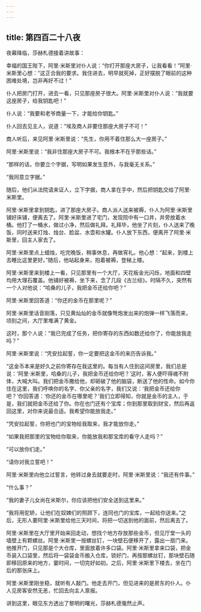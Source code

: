 ```yaml
---
---
---
```

title: 第四百二十八夜
---






夜幕降临，莎赫札德接着讲故事：





幸福的国王陛下，阿里·米斯里对仆人说：“你打开那座大房子，让我看看！”阿里·米斯里心想：“这正合我的要求。我住进去，明早就死掉，正好摆脱了眼前的这种困难处境，岂非再好不过！”

仆人把房门打开，进去一看，只见那座房子很大。阿里·米斯里对仆人说：“我就要这座房子，给我钥匙吧！”

仆人说：“我要和老爷商量一下，才能给你钥匙。”

仆人回去见主人，说道：“埃及商人非要住那座大房子不可！”

商人听后，来见阿里·米斯里说：“先生，你用不着住那么大一座房子。”

阿里·米斯里说：“我非住那座大房子不可。我根本不在乎那些话。”

“那样的话，你要立个字据，写明如果发生意外，与我毫无关系。”

“我同意立字据。”

随后，他们从法院请来证人，立下字据，商人拿在手中，然后把钥匙交给了阿里·米斯里。

阿里·米斯里拿到钥匙，进了那座大房子。商人派人送来被褥，仆人为阿里·米斯里铺好床铺，便离去了。阿里·米斯里进了宅门，发现院中有一口井，井旁放着水桶。他打了一桶水，做过小净，然后做礼拜。礼拜毕，他坐了片刻，仆人送来了晚饭，同时送来灯烛、烛台、脸盆、水壶和水罐。仆人放下东西，便离开了阿里·米斯里，回主人家去了。

阿里·米斯里点上蜡烛，吃完晚饭，稍事休息，再做宵礼。他心想：“起来，到楼上去睡比这里更好。”随后，他站起身来，抱着被褥，登梯上楼。

阿里·米斯里来到楼上一看，只见那里有一个大厅，天花板金光闪烁，地面和四壁均用大理石覆盖。他铺好被褥，坐下来，念了几段《古兰经》。时隔不久，突然有一个人对他说：“哈桑的儿子，我把金币还给你吧？”

阿里·米斯里回答道：“你还的金币在那里呢？”

阿里·米斯里话音刚落，只见黄灿灿的金币就像弩炮发出来的炮弹一样飞落而来，顷刻之间，大厅里堆满了黄金。

这时，那个人说：“我已完成了任务，把你寄存的东西如数还给你了，你能放我走吗？”

阿里·米斯里说：“凭安拉起誓，你一定要把这金币的来历告诉我。”

“这金币本来是好久之前你寄存在我这里的。每当有人住到这间房里，我们总是说：‘阿里·米斯里，哈桑的儿子，我把金币还给你吧？’这时，客人便吓得魂不附体，大喊大叫。我们把金币撒给他，却砸破了他的脑袋，断送了他的性命。如今你住在这里，我们呼唤你的名字、你父亲的名字，我们又说：‘我把金币还给你吧？’你回答道：‘你还的金币在哪里呢？’我们立即得知，你就是金币的主人，于是，我们就把金币还给了你。你在也门还有个宝库；你到那里取到财宝，然后再返回这里，对你来说最合适。我希望你能放我走。”

“凭安拉起誓，你把也门的宝物给我取来，我才能放你走。”

“如果我把那里的宝物给你取来，你能放我和那宝库的看守人走吗？”

“可以放你们走。”

“请你对我立誓吧！”

阿里·米斯里向他立过誓言，他转过身去就要走时，阿里·米斯里说：“我还有件事。”

“什么事？”

“我的妻子儿女尚在米斯尔，你应该把他们安全送到这里来。”

“我将用驼轿，让他们在奴婢们的照顾下，连同也门的宝库，一起给你送来。”之后，无形人要阿里·米斯里给他三天时间，将把一切送到他的面前，然后离去了。

阿里·米斯里在大厅里开始来回走动，想找个地方存放那些金币，但见厅堂一头的墙壁上有颗螺丝。阿里·米斯里一按螺丝钉，一块壁石便移开了，露出一扇门来。他推开门，只见那是个大仓库，里面放着许多口袋。阿里·米斯里拿来口袋，把金币装入口袋里，然后将一袋袋金币搬入仓库，锁好门，再按那螺丝钉，那块壁石随即移回原来的地方，霎时间，一切完好如初。之后，阿里·米斯里下楼去，坐在门后的那张床上。

阿里·米斯里刚坐稳，就听有人敲门。他走去开门，但见进来的是房东的仆人。仆人见房客安然无恙，忙回去向主人禀报。





讲到这里，眼见东方透出了黎明的曙光，莎赫札德戛然止声。